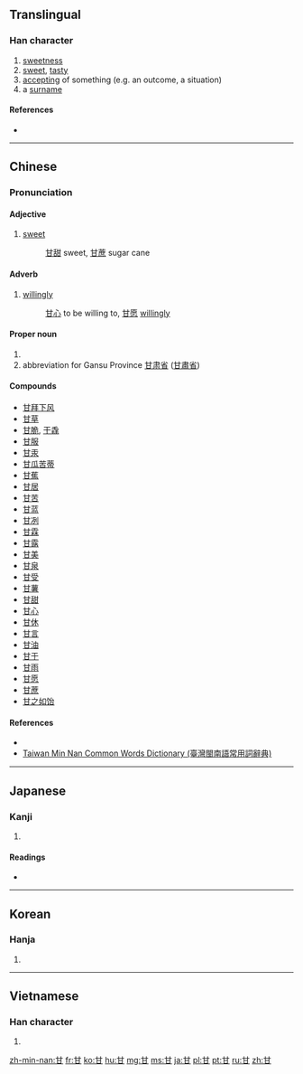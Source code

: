 ==Translingual==
{{stroke order|type=animate}}

===Han character===
{{Han char|rn=99|rad=甘|as=00|sn=5|four=4477<sub>0</sub>|canj=廿一 (TM)}}

# [[sweetness]]
# [[sweet]], [[tasty]]
# [[accepting]] of something (e.g. an outcome, a situation)
# a [[surname]]

====References====
* {{Han ref|kx=0753.190|dkj=21643|dj=1161.010|hdz=42413.010|uh=7518|ud=29976|bh=A5CC|bd=42444}}

----

==Chinese==
{{zh-hanzi-box|[[甘]]}}

===Pronunciation===
{{zh-pron
|m=gān
|c=gam1
|h=pfs=kam
|mn=kam
|w=
|mc=y
|oc=y
|ma=|ma2=
|cat=a,n,adv
}}

====Adjective====
{{zh-adj|ts}}

# [[sweet]]
#: [[甘甜]] sweet, [[甘蔗]] sugar cane

====Adverb====
{{zh-adv|ts}}

# [[willingly]]
#: [[甘心]] to be willing to, [[甘愿]] [[willingly]]

====Proper noun====
{{zh-proper noun|ts}}

# {{surname|lang=cmn}}
#  abbreviation for Gansu Province [[甘肃省]] ([[甘肅省]])

====Compounds====
* [[甘拜下风]]
* [[甘草]]
* [[甘脆]], [[干毳]]
* [[甘服]]
* [[甘汞]]
* [[甘瓜苦蒂]]
* [[甘蕉]]
* [[甘居]]
* [[甘苦]]
* [[甘蓝]]
* [[甘冽]]
* [[甘霖]]
* [[甘露]]
* [[甘美]]
* [[甘泉]]
* [[甘受]]
* [[甘薯]]
* [[甘甜]]
* [[甘心]]
* [[甘休]]
* [[甘言]]
* [[甘油]]
* [[甘于]]
* [[甘雨]]
* [[甘愿]]
* [[甘蔗]]
* [[甘之如饴]]

====References====
* {{cite web
| url = http://www.mdbg.net/chindict/chindict.php?page=worddict&wdrst=0&wdqb=甘
| title = 甘
| work = MDBG English to Chinese dictionary ( Based on CC-CEDICT )
| language = Mandarin/English
| accessdate = 2014-03-16}}
* [http://twblg.dict.edu.tw/holodict_new/result_detail.jsp?n_no=1849&curpage=1&sample=%E7%94%98&radiobutton=1&querytarget=1&limit=20&pagenum=1&rowcount=18 Taiwan Min Nan Common Words Dictionary (臺灣閩南語常用詞辭典)]

----

==Japanese==

===Kanji===
{{ja-kanji|grade=c|rs=甘00}}

# {{defn|lang=ja|sort=甘00}}

====Readings====
* {{ja-readings|on=[[かん]] ([[kan]])|kun=[[あまい]] ([[甘い]], [[amai]]), [[うまい]] ([[甘い]], [[umai]]), [[あまんじる]] ([[甘んじる ]], [[amanjiru]])}}

----

==Korean==

===Hanja===
{{ko-hanja|hangeul=감|eumhun=|rv=gam|mr=kam|y=kam}}

# {{defn|lang=ko|sort=甘00}}

----

==Vietnamese==

===Han character===
{{vi-hantu|cam|rs=甘00}}

# {{defn|lang=vi|sort=甘00}}

[[Category:CJKV radicals| ]]

[[zh-min-nan:甘]]
[[fr:甘]]
[[ko:甘]]
[[hu:甘]]
[[mg:甘]]
[[ms:甘]]
[[ja:甘]]
[[pl:甘]]
[[pt:甘]]
[[ru:甘]]
[[zh:甘]]
